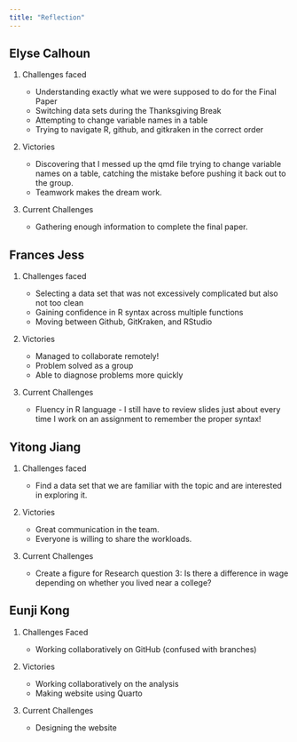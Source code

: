 ```yaml
---
title: "Reflection"
---
```


::: panel-tabset
## Elyse Calhoun

1.  Challenges faced

    -   Understanding exactly what we were supposed to do for the Final Paper
    -   Switching data sets during the Thanksgiving Break
    -   Attempting to change variable names in a table
    -   Trying to navigate R, github, and gitkraken in the correct order

2.  Victories

    -   Discovering that I messed up the qmd file trying to change variable names on a table, catching the mistake before pushing it back out to the group.
    -   Teamwork makes the dream work.

3.  Current Challenges

    -   Gathering enough information to complete the final paper.

## Frances Jess

1.  Challenges faced

    -   Selecting a data set that was not excessively complicated but also not too clean 
    -   Gaining confidence in R syntax across multiple functions 
    -   Moving between Github, GitKraken, and RStudio 

2.  Victories

    -   Managed to collaborate remotely! 
    -   Problem solved as a group 
    -   Able to diagnose problems more quickly 

3.  Current Challenges

    -   Fluency in R language - I still have to review slides just about every time I work on an assignment to remember the proper syntax!

## Yitong Jiang

1.  Challenges faced

    -   Find a data set that we are familiar with the topic and are interested in exploring it.

2.  Victories

    -   Great communication in the team.
    -   Everyone is willing to share the workloads.

3.  Current Challenges

    -   Create a figure for Research question 3: Is there a difference in wage depending on whether you lived near a college?

## Eunji Kong

1.  Challenges Faced

    -   Working collaboratively on GitHub (confused with branches)

2.  Victories

    -   Working collaboratively on the analysis
    -   Making website using Quarto

3.  Current Challenges

    -   Designing the website

:::
